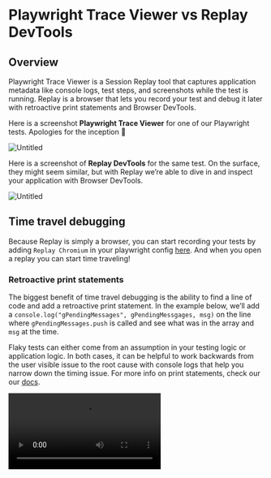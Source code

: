 
# Playwright Trace Viewer vs Replay DevTools

## Overview

Playwright Trace Viewer is a Session Replay tool that captures application metadata like console logs, test steps, and screenshots while the test is running. Replay is a browser that lets you record your test and debug it later with retroactive print statements and Browser DevTools.

Here is a screenshot **Playwright Trace Viewer** for one of our Playwright tests. Apologies for the inception 🥲

![Untitled](/media/resources/comparisons/playwright-trace-viewer-vs-replay-devtools/Untitled.png)

Here is a screenshot of **Replay DevTools** for the same test. On the surface, they might seem similar, but with Replay we’re able to dive in and inspect your application with Browser DevTools. 

![Untitled](/media/resources/comparisons/playwright-trace-viewer-vs-replay-devtools/Untitled%201.png)

## Time travel debugging

Because Replay is simply a browser, you can start recording your tests by adding `Replay Chromium` in your playwright config [here](/test-suites/test-runners/playwright). And when you open a replay you can start time traveling!

### Retroactive print statements

The biggest benefit of time travel debugging is the ability to find a line of code and add a retroactive print statement. In the example below, we’ll add a `console.log("gPendingMessages", gPendingMessgages, msg)` on the line where `gPendingMessages.push` is called and see what was in the array and `msg` at the time.

Flaky tests can either come from an assumption in your testing logic or application logic. In both cases, it can be helpful to work backwards from the user visible issue to the root cause with console logs that help you narrow down the timing issue. For more info on print statements, check our our [docs](/referrence-guide/debugging/print-statements).

<Video src="/media/resources/comparisons/playwright-trace-viewer-vs-replay-devtools/Adding_a_print_statement.mp4" />

### Inspect **Console logs**

Both Replay DevTools and Trace Viewer let you see the messages that were logged to the Console. but because Playwright has to serialize the logs, most of the interesting values are missing. 

For example, in the console logs below the `params` and `response.result` objects are hidden behind an `Object` label and are not available to be inspected.

![console logs.png](/media/resources/comparisons/playwright-trace-viewer-vs-replay-devtools/console_logs.png)

In contrast, the Console logs in Replay DevTools work the same way that they do in Chrome DevTools because they’re logged at replay time instead of record time. This means that you can view any value, expand object and arrays, filter by values above. 

![replay logs.png](/media/resources/comparisons/playwright-trace-viewer-vs-replay-devtools/replay_logs.png)

And because Replay is a browser, pausing in Replay DevTools is similar to pausing in Chrome DevTools. When you’re paused, you’re able to evaluate expressions in the Console terminal like `response.result`.

<Video src="/media/resources/comparisons/playwright-trace-viewer-vs-replay-devtools/evaluating_in_the_console.mp4" />

### React + Redux DevTools

One of the reasons why it can be difficult to fix a flaky or failing test is that the problem can come from any where. In these cases, it is helpful when you start debugging to open React and Redux DevTools and get a high level map of the relevant React components and Redux actions.

Typically, React DevTools can help you find the React component with the user visible change and narrow the problem down to a render function that receive an unexpected prop or state value. And Redux DevTools can help you work backwards from the bad render to the action that fired which fetched data from the backend or updated the state directly.

In the example, below we’re using React DevTools to inspect Replay’s Console components and view the source code. If we wanted to see what the props were when the components rendered, we could add a `console.log(...)` in the code.

<Video src="/media/resources/comparisons/playwright-trace-viewer-vs-replay-devtools/React_DevTools.mp4" />

In the example, below we’re using Redux DevTools to inspect the `pointsReceived` and `paused` actions. Unlike standard Redux DevTools, we’re able to go beyond simply looking at the action payload and application state at that point in time and jump directly into the redux dispatch. From there we can add console logs in the thunk and better understand the sequence of events that lead up to the dispatch.

<Video src="/media/resources/comparisons/playwright-trace-viewer-vs-replay-devtools/Redux.mp4" />

## Conclusion

If you are primarily interested in debugging flaky and failing tests in CI, then there is no reason not to record your tests with Replay. Because Replay is a browser, Replay DevTools has everything you’d find in Chrome DevTools and features like retroactive print statements and  Jump to Code that are only available in a time travel debugger.

If you are focused on a local development for when you’re writing your tests or run tens of thousands of tests a day and want to collect high level insights about your test suite, then an observability tool like the Trace Viewer makes sense. 

If you have any questions about time travel debugging, how Replay DevTools works, or how you can more effectively debug your flaky playwright tests, stop by our [Discord](/media/resources/comparisons/playwright-trace-viewer-vs-replay-devtools.md) or shoot us an email at hey@replay.io.